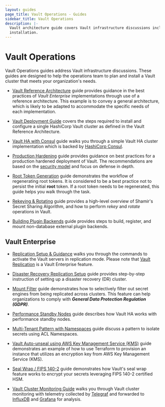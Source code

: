 ```yaml
---
layout: guides
page_title: Vault Operations - Guides
sidebar_title: Vault Operations
description: |-
  Vault architecture guide covers Vault infrastructure discussions including
  installation.
---
```


# Vault Operations

Vault Operations guides address Vault infrastructure discussions. These
guides are designed to help the operations team to plan and install a Vault
cluster that meets your organization's needs.

- [Vault Reference Architecture](/guides/operations/reference-architecture.html)
  guide provides guidance in the best practices of _Vault Enterprise_ implementations
  through use of a reference architecture. This example is to convey a general
  architecture, which is likely to be adapted to accommodate the specific needs of
  each implementation.

- [Vault Deployment Guide](/guides/operations/deployment-guide.html) covers the
  steps required to install and configure a single HashiCorp Vault cluster as
  defined in the Vault Reference Architecture.

- [Vault HA with Consul](/guides/operations/vault-ha-consul.html) guide
  walks you through a simple Vault HA cluster implementation which is backed by
  [HashiCorp Consul](https://www.consul.io/intro/index.html).

- [Production Hardening](/guides/operations/production.html) guide provides
  guidance on best practices for a production hardened deployment of Vault.
  The recommendations are based on the [security model](/docs/internals/security.html)
  and focus on defense in depth.

- [Root Token Generation](/guides/operations/generate-root.html) guide
  demonstrates the workflow of regenerating root tokens. It is considered to be a
  best practice not to persist the initial **root** token. If a root token needs
  to be regenerated, this guide helps you walk through the task.

- [Rekeying & Rotating](/guides/operations/rekeying-and-rotating.html) guide
  provides a high-level overview of Shamir's Secret Sharing Algorithm, and how to
  perform _rekey_ and _rotate_ operations in Vault.

- [Building Plugin Backends](/guides/operations/plugin-backends.html) guide
  provides steps to build, register, and mount non-database external plugin
  backends.

## Vault Enterprise

- [Replication Setup & Guidance](/guides/operations/replication.html)
  walks you through the commands to activate the Vault servers in replication mode.
  Please note that [Vault Replication](/docs/vault-enterprise/replication)
  is a Vault Enterprise feature.

- [Disaster Recovery Replication Setup](/guides/operations/disaster-recovery.html)
  guide provides step-by-step instruction of setting up a disaster recovery (DR)
  cluster.

- [Mount Filter](/guides/operations/mount-filter.html)
  guide demonstrates how to selectively filter out secret engines from being
  replicated across clusters. This feature can help organizations to comply with
  **_General Data Protection Regulation (GDPR)_**.

- [Performance Standby Nodes](/guides/operations/performance-nodes.html) guide
  describes how Vault HA works with performance standby nodes.

- [Multi-Tenant Pattern with Namespaces](/guides/operations/multi-tenant.html)
  guide discuss a pattern to isolate secrets using ACL Namespaces.

- [Vault Auto-unseal using AWS Key Management Service (KMS)](/guides/operations/autounseal-aws-kms.html) guide demonstrates an example of
  how to use Terraform to provision an instance that utilizes an encryption key
  from AWS Key Management Service (KMS).

- [Seal Wrap / FIPS 140-2](/guides/operations/seal-wrap.html)
  guide demonstrates how Vault's seal wrap feature works to encrypt your secrets
  leveraging FIPS 140-2 certified HSM.

- [Vault Cluster Monitoring Guide](/guides/operations/monitoring.html) walks
  you through Vault cluster monitoring with telemetry collected by
  [Telegraf](https://www.influxdata.com/time-series-platform/telegraf/) and
  forwarded to
  [InfluxDB](https://www.influxdata.com/time-series-platform/influxdb/) and
  [Grafana](https://grafana.com/) for analysis.
